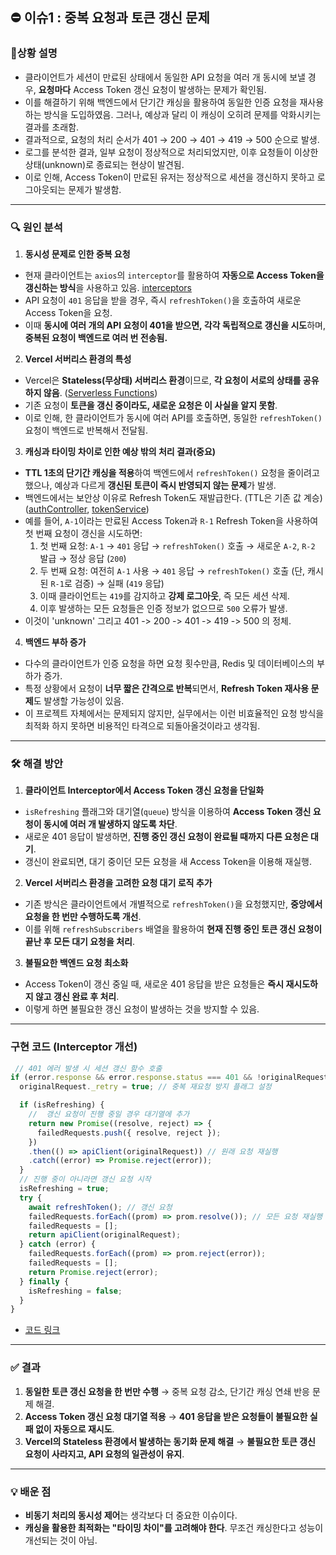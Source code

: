 ## ⛔ 이슈1 : 중복 요청과 토큰 갱신 문제

### 📝상황 설명

- 클라이언트가 세션이 만료된 상태에서 동일한 API 요청을 여러 개 동시에 보낼 경우, **요청마다** Access Token 갱신 요청이 발생하는 문제가 확인됨.
- 이를 해결하기 위해 백엔드에서 단기간 캐싱을 활용하여 동일한 인증 요청을 재사용하는 방식을 도입하였음. 그러나, 예상과 달리 이 캐싱이 오히려 문제를 악화시키는 결과를 초래함.
- 결과적으로, 요청의 처리 순서가 401 → 200 → 401 → 419 → 500 순으로 발생.
- 로그를 분석한 결과, 일부 요청이 정상적으로 처리되었지만, 이후 요청들이 이상한 상태(unknown)로 종료되는 현상이 발견됨.
- 이로 인해, Access Token이 만료된 유저는 정상적으로 세션을 갱신하지 못하고 로그아웃되는 문제가 발생함.

---

### 🔍 원인 분석

1. **동시성 문제로 인한 중복 요청**
  - 현재 클라이언트는 `axios`의 `interceptor`를 활용하여 **자동으로 Access Token을 갱신하는 방식**을 사용하고 있음. [interceptors](https://github.com/LeeHyunWoo2/KIN-Web/blob/91d4f3990e491488c4032d4aa65e016fcc7aadb1/frontend/src/lib/interceptors.js#L27)
  - API 요청이 `401` 응답을 받을 경우, 즉시 `refreshToken()`을 호출하여 새로운 Access Token을 요청.
  - 이때 **동시에 여러 개의 API 요청이 401을 받으면, 각각 독립적으로 갱신을 시도**하며, **중복된 요청이 백엔드로 여러 번 전송됨.**
2. **Vercel 서버리스 환경의 특성**
  - Vercel은 **Stateless(무상태) 서버리스 환경**이므로, **각 요청이 서로의 상태를 공유하지 않음**. ([Serverless Functions](https://vercel.com/guides/npm-run-start-not-working#serverless-functions))
  - 기존 요청이 **토큰을 갱신 중이라도, 새로운 요청은 이 사실을 알지 못함**.
  - 이로 인해, 한 클라이언트가 동시에 여러 API를 호출하면, 동일한 `refreshToken()` 요청이 백엔드로 반복해서 전달됨.
3. **캐싱과 타이밍 차이로 인한 예상 밖의 처리 결과(중요)**
  - **TTL 1초의 단기간 캐싱을 적용**하여 백엔드에서 `refreshToken()` 요청을 줄이려고 했으나, 예상과 다르게 **갱신된 토큰이 즉시 반영되지 않는 문제**가 발생.
  - 백엔드에서는 보안상 이유로 Refresh Token도 재발급한다. (TTL은 기존 값 계승) ([authController](https://github.com/LeeHyunWoo2/KIN-Web/blob/91d4f3990e491488c4032d4aa65e016fcc7aadb1/backend/controllers/user/authController.js#L85), [tokenService](https://github.com/LeeHyunWoo2/KIN-Web/blob/91d4f3990e491488c4032d4aa65e016fcc7aadb1/backend/services/user/tokenService.js#L15))
  - 예를 들어, `A-1`이라는 만료된 Access Token과 `R-1` Refresh Token을 사용하여 첫 번째 요청이 갱신을 시도하면:
    1. 첫 번째 요청: `A-1` → `401` 응답 → `refreshToken()` 호출 → 새로운 `A-2`, `R-2` 발급 → 정상 응답 (`200`)
    2. 두 번째 요청: 여전히 `A-1` 사용 → `401` 응답 → `refreshToken()` 호출 (단, 캐시된 `R-1`로 검증) → 실패 (`419` 응답)
    3. 이때 클라이언트는 `419`를 감지하고 **강제 로그아웃**, 즉 모든 세션 삭제.
    4. 이후 발생하는 모든 요청들은 인증 정보가 없으므로 `500` 오류가 발생.
 - 이것이 'unknown' 그리고 401 -> 200 -> 401 -> 419 -> 500 의 정체.
4. **백엔드 부하 증가**
 - 다수의 클라이언트가 인증 요청을 하면 요청 횟수만큼, Redis 및 데이터베이스의 부하가 증가.
 - 특정 상황에서 요청이 **너무 짧은 간격으로 반복**되면서, **Refresh Token 재사용 문제**도 발생할 가능성이 있음.
 - 이 프로젝트 자체에서는 문제되지 않지만, 실무에서는 이런 비효율적인 요청 방식을 최적화 하지 못하면 비용적인 타격으로 되돌아올것이라고 생각됨.

---

### 🛠️ 해결 방안

1. **클라이언트 Interceptor에서 Access Token 갱신 요청을 단일화**
 - `isRefreshing` 플래그와 대기열(`queue`) 방식을 이용하여 **Access Token 갱신 요청이 동시에 여러 개 발생하지 않도록 차단**.
 - 새로운 401 응답이 발생하면, **진행 중인 갱신 요청이 완료될 때까지 다른 요청은 대기**.
 - 갱신이 완료되면, 대기 중이던 모든 요청을 새 Access Token을 이용해 재실행.

2. **Vercel 서버리스 환경을 고려한 요청 대기 로직 추가**
 - 기존 방식은 클라이언트에서 개별적으로 `refreshToken()`을 요청했지만, **중앙에서 요청을 한 번만 수행하도록 개선**.
 - 이를 위해 `refreshSubscribers` 배열을 활용하여 **현재 진행 중인 토큰 갱신 요청이 끝난 후 모든 대기 요청을 처리**.

3. **불필요한 백엔드 요청 최소화**
 - Access Token이 갱신 중일 때, 새로운 401 응답을 받은 요청들은 **즉시 재시도하지 않고 갱신 완료 후 처리**.
 - 이렇게 하면 불필요한 갱신 요청이 발생하는 것을 방지할 수 있음.

---

### 구현 코드 (Interceptor 개선)

```javascript filename="interceptors.js" {5-12} copy
 // 401 에러 발생 시 세션 갱신 함수 호출
if (error.response && error.response.status === 401 && !originalRequest._retry) {
  originalRequest._retry = true; // 중복 재요청 방지 플래그 설정

  if (isRefreshing) {
    //  갱신 요청이 진행 중일 경우 대기열에 추가
    return new Promise((resolve, reject) => {
      failedRequests.push({ resolve, reject });
    })
    .then(() => apiClient(originalRequest)) // 원래 요청 재실행
    .catch((error) => Promise.reject(error));
  }
  // 진행 중이 아니라면 갱신 요청 시작
  isRefreshing = true;
  try {
    await refreshToken(); // 갱신 요청
    failedRequests.forEach((prom) => prom.resolve()); // 모든 요청 재실행
    failedRequests = [];
    return apiClient(originalRequest);
  } catch (error) {
    failedRequests.forEach((prom) => prom.reject(error));
    failedRequests = [];
    return Promise.reject(error);
  } finally {
    isRefreshing = false;
  }
}

```

 - [코드 링크](https://github.com/LeeHyunWoo2/KIN-Web/blob/91d4f3990e491488c4032d4aa65e016fcc7aadb1/frontend/src/lib/interceptors.js#L32)

---

### ✅ 결과

1. **동일한 토큰 갱신 요청을 한 번만 수행** → 중복 요청 감소, 단기간 캐싱 연쇄 반응 문제 해결.
2. **Access Token 갱신 요청 대기열 적용** → **401 응답을 받은 요청들이 불필요한 실패 없이 자동으로 재시도**.
3. **Vercel의 Stateless 환경에서 발생하는 동기화 문제 해결** → **불필요한 토큰 갱신 요청이 사라지고, API 요청의 일관성이 유지**.

---

### 💡 배운 점

- **비동기 처리의 동시성 제어**는 생각보다 더 중요한 이슈이다.
- **캐싱을 활용한 최적화는 "타이밍 차이"를 고려해야 한다**. 무조건 캐싱한다고 성능이 개선되는 것이 아님.